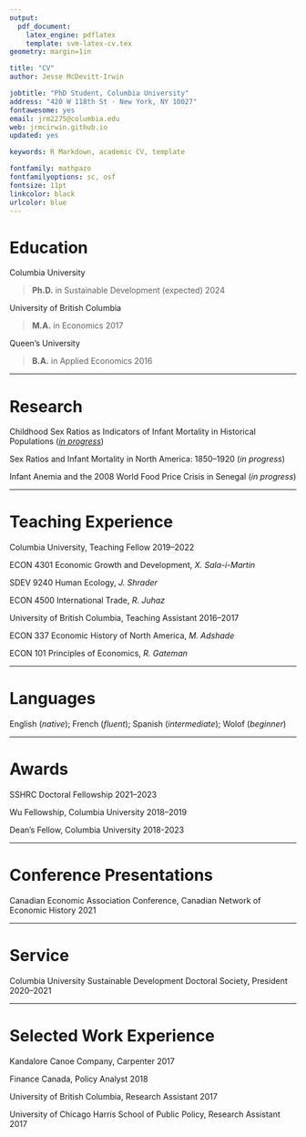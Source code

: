 ```yaml
---
output: 
  pdf_document:
    latex_engine: pdflatex
    template: svm-latex-cv.tex
geometry: margin=1in

title: "CV"
author: Jesse McDevitt-Irwin

jobtitle: "PhD Student, Columbia University"
address: "420 W 118th St · New York, NY 10027"
fontawesome: yes
email: jrm2275@columbia.edu
web: jrmcirwin.github.io
updated: yes

keywords: R Markdown, academic CV, template

fontfamily: mathpazo
fontfamilyoptions: sc, osf
fontsize: 11pt
linkcolor: black
urlcolor: blue
---
```


# Education

Columbia University

>__Ph.D.__ in Sustainable Development  \hfill (expected) 2024


University of British Columbia

>__M.A.__ in Economics \hfill 2017

Queen's University

>__B.A.__ in Applied Economics \hfill 2016

---

# Research

Childhood Sex Ratios as Indicators of Infant Mortality in Historical Populations ([_in progress_](jrmcirwin.github.io/sr1/DemPap_1.pdf))

Sex Ratios and Infant Mortality in North America: 1850--1920 (_in progress_)

Infant Anemia and the 2008 World Food Price Crisis in Senegal (_in progress_)


---

# Teaching Experience


Columbia University, Teaching Fellow \hfill 2019--2022

ECON 4301 Economic Growth and Development, _X. Sala-i-Martin_

SDEV 9240 Human Ecology, _J. Shrader_ 

ECON 4500 International Trade,  _R. Juhaz_

\hspace{1cm} 

University of British Columbia, Teaching Assistant \hfill 2016--2017

ECON 337 Economic History of North America, _M. Adshade_

ECON 101 Principles of Economics, _R. Gateman_

---

# Languages

English  (_native_); French  (_fluent_); Spanish  (_intermediate_); Wolof (_beginner_)

---

# Awards

SSHRC Doctoral Fellowship \hfill 2021--2023

Wu Fellowship, Columbia University \hfill 2018--2019

Dean's Fellow, Columbia University \hfill 2018-2023

---

# Conference Presentations

Canadian Economic Association Conference, Canadian Network of Economic History \hfill  2021


---

# Service

Columbia University Sustainable Development Doctoral Society, President \hfill 2020--2021

---

# Selected Work Experience

Kandalore Canoe Company, Carpenter \hfill 2017

Finance Canada, Policy Analyst \hfill 2018

University of British Columbia, Research Assistant \hfill 2017

University of Chicago Harris School of Public Policy, Research Assistant \hfill 2017

